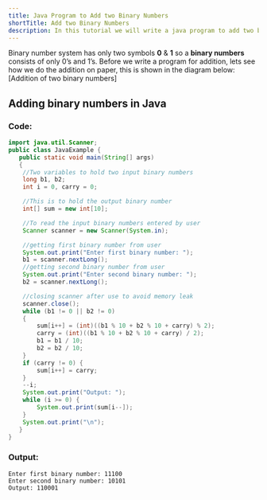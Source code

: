 ```yaml
---
title: Java Program to Add two Binary Numbers
shortTitle: Add two Binary Numbers
description: In this tutorial we will write a java program to add two binary numbers.
---
```


Binary number system has only two symbols **0** & **1** so a **binary numbers** consists of only 0’s and 1’s. Before we write a program for addition, lets see how we do the addition on paper, this is shown in the diagram below:
[Addition of two binary numbers]

## Adding binary numbers in Java

### Code:

```java
import java.util.Scanner;
public class JavaExample {
   public static void main(String[] args)
   {
	//Two variables to hold two input binary numbers
	long b1, b2;
	int i = 0, carry = 0;

	//This is to hold the output binary number
	int[] sum = new int[10];

	//To read the input binary numbers entered by user
	Scanner scanner = new Scanner(System.in);

	//getting first binary number from user
	System.out.print("Enter first binary number: ");
	b1 = scanner.nextLong();
	//getting second binary number from user
	System.out.print("Enter second binary number: ");
	b2 = scanner.nextLong();

	//closing scanner after use to avoid memory leak
	scanner.close();
	while (b1 != 0 || b2 != 0)
	{
		sum[i++] = (int)((b1 % 10 + b2 % 10 + carry) % 2);
		carry = (int)((b1 % 10 + b2 % 10 + carry) / 2);
		b1 = b1 / 10;
		b2 = b2 / 10;
	}
	if (carry != 0) {
		sum[i++] = carry;
	}
	--i;
	System.out.print("Output: ");
	while (i >= 0) {
		System.out.print(sum[i--]);
	}
	System.out.print("\n");
   }
}
```
### Output:

```plaintext
Enter first binary number: 11100
Enter second binary number: 10101
Output: 110001
```
